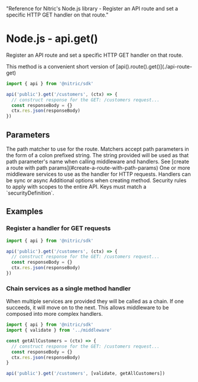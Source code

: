   "Reference for Nitric's Node.js library - Register an API route and set a specific HTTP GET handler on that route."

# Node.js - api.get()

Register an API route and set a specific HTTP GET handler on that route.

<Note>
  This method is a convenient short version of
  [api().route().get()](./api-route-get)
</Note>

```javascript
import { api } from '@nitric/sdk'

api('public').get('/customers', (ctx) => {
  // construct response for the GET: /customers request...
  const responseBody = {}
  ctx.res.json(responseBody)
})
```

## Parameters

<Properties>
  <Property name="match" required type="string">
    The path matcher to use for the route. Matchers accept path parameters in
    the form of a colon prefixed string. The string provided will be used as
    that path parameter's name when calling middleware and handlers. See [create
    a route with path params](#create-a-route-with-path-params)
  </Property>
  <Property name="middleware" required type="HttpMiddleware | HttpMiddleware[]">
    One or more middleware services to use as the handler for HTTP requests.
    Handlers can be sync or async
  </Property>
  <Property name="opts" type="object">
    Additional options when creating method.
    <Properties nested>
      <Property name="security" type="map<string, string[]>">
        Security rules to apply with scopes to the entire API. Keys must match a
        `securityDefinition`.
      </Property>
    </Properties>
  </Property>
</Properties>

## Examples

### Register a handler for GET requests

```javascript
import { api } from '@nitric/sdk'

api('public').get('/customers', (ctx) => {
  // construct response for the GET: /customers request...
  const responseBody = {}
  ctx.res.json(responseBody)
})
```

### Chain services as a single method handler

When multiple services are provided they will be called as a chain. If one succeeds, it will move on to the next. This allows middleware to be composed into more complex handlers.

```javascript
import { api } from '@nitric/sdk'
import { validate } from '../middleware'

const getAllCustomers = (ctx) => {
  // construct response for the GET: /customers request...
  const responseBody = {}
  ctx.res.json(responseBody)
}

api('public').get('/customers', [validate, getAllCustomers])
```
